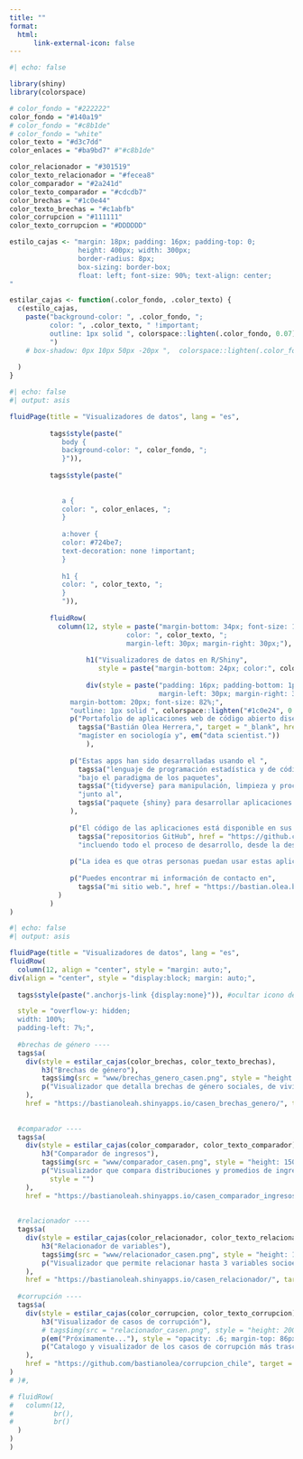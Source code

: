 ```yaml
---
title: ""
format:
  html:
      link-external-icon: false
---
```


```r
#| echo: false

library(shiny)
library(colorspace)

# color_fondo = "#222222"
color_fondo = "#140a19"
# color_fondo = "#c8b1de"
# color_fondo = "white"
color_texto = "#d3c7dd"
color_enlaces = "#ba9bd7" #"#c8b1de"

color_relacionador = "#301519"
color_texto_relacionador = "#fecea8"
color_comparador = "#2a241d"
color_texto_comparador = "#cdcdb7"
color_brechas = "#1c0e44"
color_texto_brechas = "#c1abfb"
color_corrupcion = "#111111"
color_texto_corrupcion = "#DDDDDD"

estilo_cajas <- "margin: 18px; padding: 16px; padding-top: 0; 
                 height: 400px; width: 300px;
                 border-radius: 8px;
                 box-sizing: border-box;
                 float: left; font-size: 90%; text-align: center;
"

estilar_cajas <- function(.color_fondo, .color_texto) {
  c(estilo_cajas, 
    paste("background-color: ", .color_fondo, "; 
          color: ", .color_texto, " !important;
          outline: 1px solid ", colorspace::lighten(.color_fondo, 0.07), ";
          ")
    # box-shadow: 0px 10px 50px -20px ",  colorspace::lighten(.color_fondo, 0.1), ";
    
  )
}
```

```r
#| echo: false
#| output: asis

fluidPage(title = "Visualizadores de datos", lang = "es",
          
          tags$style(paste("
             body {
             background-color: ", color_fondo, ";
             }")),
          
          tags$style(paste("
            
             
             a {
             color: ", color_enlaces, ";
             }
           
             a:hover {
             color: #724be7;
             text-decoration: none !important;
             }
             
             h1 {
             color: ", color_texto, ";
             }
             ")),
          
          fluidRow(
            column(12, style = paste("margin-bottom: 34px; font-size: 120%; 
                             color: ", color_texto, ";
                             margin-left: 30px; margin-right: 30px;"),
                   
                   h1("Visualizadores de datos en R/Shiny", 
                      style = paste("margin-bottom: 24px; color:", color_enlaces, ";")),
                   
                   div(style = paste("padding: 16px; padding-bottom: 1px; background-color: #1c0e24; border-radius: 6px; 
                                     margin-left: 30px; margin-right: 30px;
               margin-bottom: 20px; font-size: 82%;", 
               "outline: 1px solid ", colorspace::lighten("#1c0e24", 0.05), ";"),
               p("Portafolio de aplicaciones web de código abierto diseñadas y programadas por",
                 tags$a("Bastián Olea Herrera,", target = "_blank", href = "https://bastian.olea.biz"),
                 "magíster en sociología y", em("data scientist."))
                   ),
               
               p("Estas apps han sido desarrolladas usando el ",
                 tags$a("lenguaje de programación estadística y de código abierto R,", target = "_blank", href = "https://github.com/bastianolea/casen_genero_brechas"),
                 "bajo el paradigma de los paquetes",
                 tags$a("{tidyverse} para manipulación, limpieza y procesamiento de datos,", href = "https://www.tidyverse.org", target = "_blank"),
                 "junto al",
                 tags$a("paquete {shiny} para desarrollar aplicaciones web interactivas.", target = "_blank", href = "https://github.com/bastianolea/casen_genero_brechas")
               ),
               
               p("El código de las aplicaciones está disponible en sus respectivos", 
                 tags$a("repositorios GitHub", href = "https://github.com/bastianolea?tab=repositories", target = "_blank"),
                 "incluendo todo el proceso de desarrollo, desde la descarga y limpieza de datos hasta el diseño de la interfaz de las apps."),
               
               p("La idea es que otras personas puedan usar estas aplicaciones libremente, y revisar el código para aportar o bien para aprender a programar en R, contribuyendo así a la comunidad de usuarios de R en Chile."),
               
               p("Puedes encontrar mi información de contacto en",  
                 tags$a("mi sitio web.", href = "https://bastian.olea.biz", target = "_blank"))
            )
          )
)
```


```r
#| echo: false
#| output: asis

fluidPage(title = "Visualizadores de datos", lang = "es",
fluidRow(
  column(12, align = "center", style = "margin: auto;",
div(align = "center", style = "display:block; margin: auto;",
  
  tags$style(paste(".anchorjs-link {display:none}")), #ocultar icono de links

  style = "overflow-y: hidden; 
  width: 100%; 
  padding-left: 7%;",
  
  #brechas de género ----
  tags$a(
    div(style = estilar_cajas(color_brechas, color_texto_brechas),
        h3("Brechas de género"),
        tags$img(src = "www/brechas_genero_casen.png", style = "height: 150px; margin: 20px;"),
        p("Visualizador que detalla brechas de género sociales, de vivienda e ingresos, para analizar variables en las que las mujeres experimentan peores condiciones de vida, a nivel regional")
    ),
    href = "https://bastianoleah.shinyapps.io/casen_brechas_genero/", target = "_blank"),
  
  
  #comparador ----
  tags$a(
    div(style = estilar_cajas(color_comparador, color_texto_comparador),
        h3("Comparador de ingresos"),
        tags$img(src = "www/comparador_casen.png", style = "height: 150px;  margin: 16px;"),
        p("Visualizador que compara distribuciones y promedios de ingresos entre las comunas de Chile, para observar las diferencias en las realidades socioeconómicas", 
          style = "")
    ),
    href = "https://bastianoleah.shinyapps.io/casen_comparador_ingresos/", target = "_blank"),
  
  
  #relacionador ----
  tags$a(
    div(style = estilar_cajas(color_relacionador, color_texto_relacionador), 
        h3("Relacionador de variables"),
        tags$img(src = "www/relacionador_casen.png", style = "height: 150px;  margin: 22px;"),
        p("Visualizador que permite relacionar hasta 3 variables socioeconómicas en un gráfico de dispersión por comunas, para analizar la relación entre ellas"),
    ),
    href = "https://bastianoleah.shinyapps.io/casen_relacionador/", target = "_blank"),
  
  #corrupción ----
  tags$a(
    div(style = estilar_cajas(color_corrupcion, color_texto_corrupcion), 
        h3("Visualizador de casos de corrupción"),
        # tags$img(src = "relacionador_casen.png", style = "height: 200px;  margin-bottom: 6px;"),
        p(em("Próximamente..."), style = "opacity: .6; margin-top: 86px; margin-bottom: 72px;"),
        p("Catalogo y visualizador de los casos de corrupción más trascendentes del úlltimo tiempo en Chile, para poner en perspectiva los montos, responsables, y sectores políticos asociados"),
    ),
    href = "https://github.com/bastianolea/corrupcion_chile", target = "_blank"),
)
# )#,

# fluidRow(
#   column(12,
#          br(),
#          br()
  )
)
)

```

